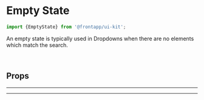 
<Meta title="Elements/Empty State" of={EmptyState} />

# Empty State

<Canvas>
  <Story id="elements-empty-state--basic" />
</Canvas>

```typescript
import {EmptyState} from '@frontapp/ui-kit';
```

An empty state is typically used in Dropdowns when there are no elements which match the search.

<br />

## Props

<PureArgsTable of={EmptyState} />

<hr />
<hr />
